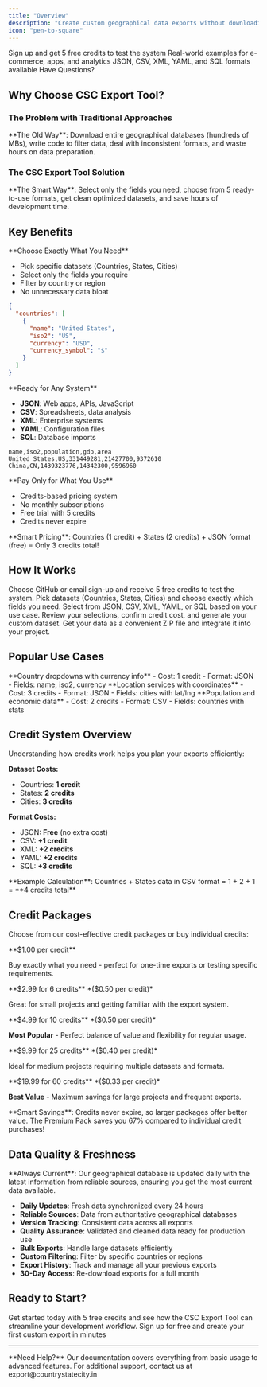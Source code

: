 ```yaml
---
title: "Overview"
description: "Create custom geographical data exports without downloading massive databases. Get exactly the data you need, in the format you want, with just a few clicks."
icon: "pen-to-square"
---
```


<CardGroup cols={2}>
<Card title="Quick Start" icon="rocket" href="/tools/export-tool/getting-started">
  Sign up and get 5 free credits to test the system
</Card>
<Card title="Use Cases" icon="lightbulb" href="/tools/export-tool/use-cases">
  Real-world examples for e-commerce, apps, and analytics
</Card>
<Card title="Export Formats" icon="file-code" href="/tools/export-tool/formats">
  JSON, CSV, XML, YAML, and SQL formats available
</Card>
<Card title="FAQs" icon="question" href="/tools/export-tool/faq">
  Have Questions?
</Card>
</CardGroup>

## Why Choose CSC Export Tool?

### The Problem with Traditional Approaches

<Warning>
**The Old Way**: Download entire geographical databases (hundreds of MBs), write code to filter data, deal with inconsistent formats, and waste hours on data preparation.
</Warning>

### The CSC Export Tool Solution

<Check>
**The Smart Way**: Select only the fields you need, choose from 5 ready-to-use formats, get clean optimized datasets, and save hours of development time.
</Check>

## Key Benefits

<Tabs>
<Tab title="Selective Data">
**Choose Exactly What You Need**

- Pick specific datasets (Countries, States, Cities)
- Select only the fields you require
- Filter by country or region
- No unnecessary data bloat

```json Example: E-commerce Checkout
{
  "countries": [
    {
      "name": "United States",
      "iso2": "US", 
      "currency": "USD",
      "currency_symbol": "$"
    }
  ]
}
```
</Tab>

<Tab title="Multiple Formats">
**Ready for Any System**

- **JSON**: Web apps, APIs, JavaScript
- **CSV**: Spreadsheets, data analysis
- **XML**: Enterprise systems
- **YAML**: Configuration files
- **SQL**: Database imports

```csv CSV for Analytics
name,iso2,population,gdp,area
United States,US,331449281,21427700,9372610
China,CN,1439323776,14342300,9596960
```
</Tab>

<Tab title="Cost Effective">
**Pay Only for What You Use**

- Credits-based pricing system
- No monthly subscriptions
- Free trial with 5 credits
- Credits never expire

<Tip>
**Smart Pricing**: Countries (1 credit) + States (2 credits) + JSON format (free) = Only 3 credits total!
</Tip>
</Tab>
</Tabs>

## How It Works

<Steps>
<Step title="Sign Up & Get Free Credits">
Choose GitHub or email sign-up and receive 5 free credits to test the system.
</Step>

<Step title="Select Your Data">
Pick datasets (Countries, States, Cities) and choose exactly which fields you need.
</Step>

<Step title="Choose Format">
Select from JSON, CSV, XML, YAML, or SQL based on your use case.
</Step>

<Step title="Preview & Export">
Review your selections, confirm credit cost, and generate your custom dataset.
</Step>

<Step title="Download & Use">
Get your data as a convenient ZIP file and integrate it into your project.
</Step>
</Steps>

## Popular Use Cases

<CardGroup cols={3}>
<Card title="E-commerce" icon="shopping-cart">
**Country dropdowns with currency info**
- Cost: 1 credit
- Format: JSON
- Fields: name, iso2, currency
</Card>

<Card title="Mobile Apps" icon="mobile">
**Location services with coordinates**
- Cost: 3 credits  
- Format: JSON
- Fields: cities with lat/lng
</Card>

<Card title="Analytics" icon="chart-bar">
**Population and economic data**
- Cost: 2 credits
- Format: CSV
- Fields: countries with stats
</Card>
</CardGroup>

## Credit System Overview

Understanding how credits work helps you plan your exports efficiently:

**Dataset Costs:**
- Countries: **1 credit**
- States: **2 credits**
- Cities: **3 credits**

**Format Costs:**
- JSON: **Free** (no extra cost)
- CSV: **+1 credit**
- XML: **+2 credits** 
- YAML: **+2 credits**
- SQL: **+3 credits**

<Info>
**Example Calculation**: Countries + States data in CSV format = 1 + 2 + 1 = **4 credits total**
</Info>

## Credit Packages

Choose from our cost-effective credit packages or buy individual credits:

<CardGroup cols={2}>
<Card title="Custom Credits" icon="dollar-sign">
**$1.00 per credit**

Buy exactly what you need - perfect for one-time exports or testing specific requirements.
</Card>

<Card title="Starter Pack" icon="rocket">
**$2.99 for 6 credits** 
*($0.50 per credit)*

Great for small projects and getting familiar with the export system.
</Card>

<Card title="Basic Pack" icon="star" color="#22c55e">
**$4.99 for 10 credits** 
*($0.50 per credit)*

**Most Popular** - Perfect balance of value and flexibility for regular usage.
</Card>

<Card title="Standard Pack" icon="chart-line">
**$9.99 for 25 credits** 
*($0.40 per credit)*

Ideal for medium projects requiring multiple datasets and formats.
</Card>

<Card title="Premium Pack" icon="crown" color="#3b82f6">
**$19.99 for 60 credits** 
*($0.33 per credit)*

**Best Value** - Maximum savings for large projects and frequent exports.
</Card>
</CardGroup>

<Tip>
**Smart Savings**: Credits never expire, so larger packages offer better value. The Premium Pack saves you 67% compared to individual credit purchases!
</Tip>

## Data Quality & Freshness

<Tip>
**Always Current**: Our geographical database is updated daily with the latest information from reliable sources, ensuring you get the most current data available.
</Tip>

- **Daily Updates**: Fresh data synchronized every 24 hours
- **Reliable Sources**: Data from authoritative geographical databases
- **Version Tracking**: Consistent data across all exports
- **Quality Assurance**: Validated and cleaned data ready for production use
- **Bulk Exports**: Handle large datasets efficiently
- **Custom Filtering**: Filter by specific countries or regions
- **Export History**: Track and manage all your previous exports  
- **30-Day Access**: Re-download exports for a full month


## Ready to Start?

Get started today with 5 free credits and see how the CSC Export Tool can streamline your development workflow.
<CardGroup>
<Card title="Get Started Now" icon="arrow-right" href="/tools/export-tool/getting-started">
Sign up for free and create your first custom export in minutes
</Card>
</CardGroup>

---

<Note>
**Need Help?** Our documentation covers everything from basic usage to advanced features. For additional support, contact us at export@countrystatecity.in
</Note>
